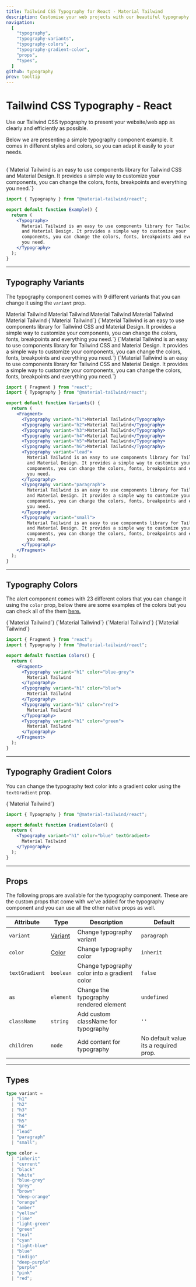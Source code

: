 ```yaml
---
title: Tailwind CSS Typography for React - Material Tailwind
description: Customise your web projects with our beautiful typography component for Tailwind CSS and React using Material Design guidelines.
navigation:
  [
    "typography",
    "typography-variants",
    "typography-colors",
    "typography-gradient-color",
    "props",
    "types",
  ]
github: typography
prev: tooltip
---
```


# Tailwind CSS Typography - React

Use our Tailwind CSS typography to present your website/web app as clearly and efficiently as possible.

Below we are presenting a simple typography component example. It comes in different styles and colors, so you can adapt it easily to your needs.

<br />

<ComponentDemo id="typography">
  <Typography>
    {`Material Tailwind is an easy to use components library for Tailwind CSS and
    Material Design. It provides a simple way to customize your components, you
    can change the colors, fonts, breakpoints and everything you need.`}
  </Typography>
</ComponentDemo>

```jsx showLineNumbers
import { Typography } from "@material-tailwind/react";

export default function Example() {
  return (
    <Typography>
      Material Tailwind is an easy to use components library for Tailwind CSS
      and Material Design. It provides a simple way to customize your
      components, you can change the colors, fonts, breakpoints and everything
      you need.
    </Typography>
  );
}
```

---

## Typography Variants

The typography component comes with 9 different variants that you can change it using the <Code>variant</Code> prop.

<ComponentDemo id="typography-variants">
  <div className="flex flex-col gap-8 text-left">
    <Typography variant="h1">Material Tailwind</Typography>
    <Typography variant="h2">Material Tailwind</Typography>
    <Typography variant="h3">Material Tailwind</Typography>
    <Typography variant="h4">Material Tailwind</Typography>
    <Typography variant="h5">Material Tailwind</Typography>
    <Typography variant="h6" className="capitalize">
      {`Material Tailwind`}
    </Typography>
    <Typography variant="lead">
      {`Material Tailwind is an easy to use components library for Tailwind CSS and
      Material Design. It provides a simple way to customize your components, you
      can change the colors, fonts, breakpoints and everything you need.`}
    </Typography>
    <Typography variant="paragraph">
      {`Material Tailwind is an easy to use components library for Tailwind CSS and
      Material Design. It provides a simple way to customize your components, you
      can change the colors, fonts, breakpoints and everything you need.`}
    </Typography>
    <Typography variant="small">
      {`Material Tailwind is an easy to use components library for Tailwind CSS and
      Material Design. It provides a simple way to customize your components, you
      can change the colors, fonts, breakpoints and everything you need.`}
    </Typography>
  </div>
</ComponentDemo>

```jsx showLineNumbers
import { Fragment } from "react";
import { Typography } from "@material-tailwind/react";

export default function Variants() {
  return (
    <Fragment>
      <Typography variant="h1">Material Tailwind</Typography>
      <Typography variant="h2">Material Tailwind</Typography>
      <Typography variant="h3">Material Tailwind</Typography>
      <Typography variant="h4">Material Tailwind</Typography>
      <Typography variant="h5">Material Tailwind</Typography>
      <Typography variant="h6">Material Tailwind</Typography>
      <Typography variant="lead">
        Material Tailwind is an easy to use components library for Tailwind CSS
        and Material Design. It provides a simple way to customize your
        components, you can change the colors, fonts, breakpoints and everything
        you need.
      </Typography>
      <Typography variant="paragraph">
        Material Tailwind is an easy to use components library for Tailwind CSS
        and Material Design. It provides a simple way to customize your
        components, you can change the colors, fonts, breakpoints and everything
        you need.
      </Typography>
      <Typography variant="small">
        Material Tailwind is an easy to use components library for Tailwind CSS
        and Material Design. It provides a simple way to customize your
        components, you can change the colors, fonts, breakpoints and everything
        you need.
      </Typography>
    </Fragment>
  );
}
```

---

## Typography Colors

The alert component comes with 23 different colors that you can change it using the <Code>color</Code> prop, below there are some examples of the colors but you can check all of the them [here.](#props)

<ComponentDemo id="typography-colors">
  <div className="flex flex-col gap-8 text-left">
    <Typography variant="h1" color="blue-grey">
      {`Material Tailwind`}
    </Typography>
    <Typography variant="h1" color="blue">
      {`Material Tailwind`}
    </Typography>
    <Typography variant="h1" color="red">
      {`Material Tailwind`}
    </Typography>
    <Typography variant="h1" color="green">
      {`Material Tailwind`}
    </Typography>
  </div>
</ComponentDemo>

```jsx showLineNumbers
import { Fragment } from "react";
import { Typography } from "@material-tailwind/react";

export default function Colors() {
  return (
    <Fragment>
      <Typography variant="h1" color="blue-grey">
        Material Tailwind
      </Typography>
      <Typography variant="h1" color="blue">
        Material Tailwind
      </Typography>
      <Typography variant="h1" color="red">
        Material Tailwind
      </Typography>
      <Typography variant="h1" color="green">
        Material Tailwind
      </Typography>
    </Fragment>
  );
}
```

---

## Typography Gradient Colors

You can change the typography text color into a gradient color using the <Code>textGradient</Code> prop.

<ComponentDemo id="typography-gradient-color">
  <Typography variant="h1" color="blue" textGradient>
    {`Material Tailwind`}
  </Typography>
</ComponentDemo>

```jsx showLineNumbers
import { Typography } from "@material-tailwind/react";

export default function GradientColor() {
  return (
    <Typography variant="h1" color="blue" textGradient>
      Material Tailwind
    </Typography>
  );
}
```

---

## Props

<span id="props" className="scroll-mt-48" />
The following props are available for the typography component. These are the custom
props that come with we've added for the typography component and you can use all
the other native props as well.

| Attribute      | Type                       | Description                                   | Default                               |
| -------------- | -------------------------- | --------------------------------------------- | ------------------------------------- |
| `variant`      | [Variant](#types)          | Change typography variant                     | <Code small>paragraph</Code>          |
| `color`        | [Color](#types)            | Change typography color                       | <Code small>inherit</Code>            |
| `textGradient` | <Code small>boolean</Code> | Change typography color into a gradient color | <Code small>false</Code>              |
| `as`           | <Code small>element</Code> | Change the typography rendered element        | <Code small>undefined</Code>          |
| `className`    | <Code small>string</Code>  | Add custom className for typography           | `''`                                  |
| `children`     | <Code small>node</Code>    | Add content for typography                    | No default value its a required prop. |

---

## Types

<span id="types" className="scroll-mt-48" />

```ts
type variant =
  | "h1"
  | "h2"
  | "h3"
  | "h4"
  | "h5"
  | "h6"
  | "lead"
  | "paragraph"
  | "small";
```

```ts
type color =
  | "inherit"
  | "current"
  | "black"
  | "white"
  | "blue-grey"
  | "grey"
  | "brown"
  | "deep-orange"
  | "orange"
  | "amber"
  | "yellow"
  | "lime"
  | "light-green"
  | "green"
  | "teal"
  | "cyan"
  | "light-blue"
  | "blue"
  | "indigo"
  | "deep-purple"
  | "purple"
  | "pink"
  | "red";
```
